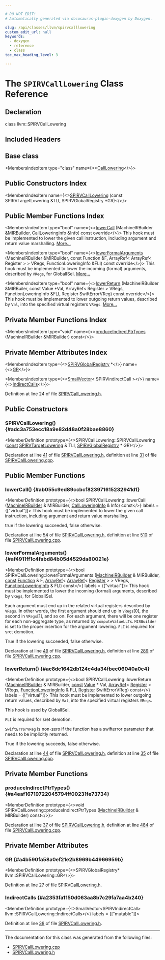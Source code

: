 ```yaml
---

# DO NOT EDIT!
# Automatically generated via docusaurus-plugin-doxygen by Doxygen.

slug: /api/classes/llvm/spirvcalllowering
custom_edit_url: null
keywords:
  - doxygen
  - reference
  - class
toc_max_heading_level: 3

---
```





# The `SPIRVCallLowering` Class Reference

<DoxygenPage pluginConfig={pluginConfig}>



## Declaration

<CodeBlock>class llvm::SPIRVCallLowering</CodeBlock>

## Included Headers

<IncludesList>
<IncludesListItem
  filePath="Target/SPIRV/SPIRVCallLowering.h"
  permalink="/docs/api/files/lib/lib/target/lib/target/spirv/spirvcalllowering-h"
  isLocal="true" />
</IncludesList>

## Base class

<MembersIndex>

<MembersIndexItem
  type="class"
  name={<><a href="/docs/api/classes/llvm/calllowering">CallLowering</a></>}>
</MembersIndexItem>

</MembersIndex>

## Public Constructors Index

<MembersIndex>

<MembersIndexItem
  name={<><a href="#adc3a753ecc18a9e82d48a0f28bae8860">SPIRVCallLowering</a> (const SPIRVTargetLowering &amp;TLI, SPIRVGlobalRegistry &#42;GR)</>}>
</MembersIndexItem>

</MembersIndex>

## Public Member Functions Index

<MembersIndex>

<MembersIndexItem
  type="bool"
  name={<><a href="#ab055c9ed89ccbcf823971615232941d1">lowerCall</a> (MachineIRBuilder &amp;MIRBuilder, CallLoweringInfo &amp;Info) const override</>}>
This hook must be implemented to lower the given call instruction, including argument and return value marshalling. <a href="#ab055c9ed89ccbcf823971615232941d1">More...</a>
</MembersIndexItem>

<MembersIndexItem
  type="bool"
  name={<><a href="#af4911ff1c4fabd84b05d4529da80021e">lowerFormalArguments</a> (MachineIRBuilder &amp;MIRBuilder, const Function &amp;F, ArrayRef&lt; ArrayRef&lt; Register &gt; &gt; VRegs, FunctionLoweringInfo &amp;FLI) const override</>}>
This hook must be implemented to lower the incoming (formal) arguments, described by <code>VRegs</code>, for GlobalISel. <a href="#af4911ff1c4fabd84b05d4529da80021e">More...</a>
</MembersIndexItem>

<MembersIndexItem
  type="bool"
  name={<><a href="#ac8dc1642db124c4da34fbec06040a0c4">lowerReturn</a> (MachineIRBuilder &amp;MIRBuiler, const Value &#42;Val, ArrayRef&lt; Register &gt; VRegs, FunctionLoweringInfo &amp;FLI, Register SwiftErrorVReg) const override</>}>
This hook must be implemented to lower outgoing return values, described by <code>Val</code>, into the specified virtual registers <code>VRegs</code>. <a href="#ac8dc1642db124c4da34fbec06040a0c4">More...</a>
</MembersIndexItem>

</MembersIndex>

## Private Member Functions Index

<MembersIndex>

<MembersIndexItem
  type="void"
  name={<><a href="#a4eaf16719722045794ff00231fe73734">produceIndirectPtrTypes</a> (MachineIRBuilder &amp;MIRBuilder) const</>}>
</MembersIndexItem>

</MembersIndex>

## Private Member Attributes Index

<MembersIndex>

<MembersIndexItem
  type={<><a href="/docs/api/classes/llvm/spirvglobalregistry">SPIRVGlobalRegistry</a> &#42;</>}
  name={<><a href="#a4b590fa58a0ef21e2b8969b44966959b">GR</a></>}>
</MembersIndexItem>

<MembersIndexItem
  type={<><a href="/docs/api/classes/llvm/smallvector">SmallVector</a>&lt; SPIRVIndirectCall &gt;</>}
  name={<><a href="#a2353fa1150d063aa8b7c29fa7aa4b240">IndirectCalls</a></>}>
</MembersIndexItem>

</MembersIndex>


Definition at line 24 of file <a href="/docs/api/files/lib/lib/target/lib/target/spirv/spirvcalllowering-h">SPIRVCallLowering.h</a>.

<SectionDefinition>

## Public Constructors

### SPIRVCallLowering() {#adc3a753ecc18a9e82d48a0f28bae8860}

<MemberDefinition
  prototype={<>SPIRVCallLowering::SPIRVCallLowering (<a href="/docs/api/files/lib/lib/target/lib/target/aarch64/aarch64promoteconstant-cpp/#a90f8350fecae261c25be85d38b451bff">const</a> <a href="/docs/api/classes/llvm/spirvtargetlowering">SPIRVTargetLowering</a> &amp; TLI, <a href="/docs/api/classes/llvm/spirvglobalregistry">SPIRVGlobalRegistry</a> &#42; GR)</>}>

Declaration at line <a href="/docs/api/files/lib/lib/target/lib/target/spirv/spirvcalllowering-h/#l00041">41</a> of file <a href="/docs/api/files/lib/lib/target/lib/target/spirv/spirvcalllowering-h">SPIRVCallLowering.h</a>, definition at line <a href="/docs/api/files/lib/lib/target/lib/target/spirv/spirvcalllowering-cpp/#l00031">31</a> of file <a href="/docs/api/files/lib/lib/target/lib/target/spirv/spirvcalllowering-cpp">SPIRVCallLowering.cpp</a>.
</MemberDefinition>

</SectionDefinition>

<SectionDefinition>

## Public Member Functions

### lowerCall() {#ab055c9ed89ccbcf823971615232941d1}

<MemberDefinition
  prototype={<>bool SPIRVCallLowering::lowerCall (<a href="/docs/api/classes/llvm/machineirbuilder">MachineIRBuilder</a> &amp; MIRBuilder, <a href="/docs/api/structs/llvm/calllowering/callloweringinfo">CallLoweringInfo</a> &amp; Info) const</>}
  labels = {["virtual"]}>
This hook must be implemented to lower the given call instruction, including argument and return value marshalling.

<SectionUser title="Returns">
true if the lowering succeeded, false otherwise.
</SectionUser>

Declaration at line <a href="/docs/api/files/lib/lib/target/lib/target/spirv/spirvcalllowering-h/#l00054">54</a> of file <a href="/docs/api/files/lib/lib/target/lib/target/spirv/spirvcalllowering-h">SPIRVCallLowering.h</a>, definition at line <a href="/docs/api/files/lib/lib/target/lib/target/spirv/spirvcalllowering-cpp/#l00510">510</a> of file <a href="/docs/api/files/lib/lib/target/lib/target/spirv/spirvcalllowering-cpp">SPIRVCallLowering.cpp</a>.
</MemberDefinition>

### lowerFormalArguments() {#af4911ff1c4fabd84b05d4529da80021e}

<MemberDefinition
  prototype={<>bool SPIRVCallLowering::lowerFormalArguments (<a href="/docs/api/classes/llvm/machineirbuilder">MachineIRBuilder</a> &amp; MIRBuilder, <a href="/docs/api/files/lib/lib/target/lib/target/aarch64/aarch64promoteconstant-cpp/#a90f8350fecae261c25be85d38b451bff">const</a> <a href="/docs/api/classes/llvm/function">Function</a> &amp; F, <a href="/docs/api/classes/llvm/arrayref">ArrayRef</a>&lt; <a href="/docs/api/classes/llvm/arrayref">ArrayRef</a>&lt; <a href="/docs/api/classes/llvm/register">Register</a> &gt; &gt; VRegs, <a href="/docs/api/classes/llvm/functionloweringinfo">FunctionLoweringInfo</a> &amp; FLI) const</>}
  labels = {["virtual"]}>
This hook must be implemented to lower the incoming (formal) arguments, described by <code>VRegs</code>, for GlobalISel.

Each argument must end up in the related virtual registers described by <code>VRegs</code>. In other words, the first argument should end up in <code>VRegs</code>&#91;0&#93;, the second in <code>VRegs</code>&#91;1&#93;, and so on. For each argument, there will be one register for each non-aggregate type, as returned by <code>computeValueLLTs</code>. <code>MIRBuilder</code> is set to the proper insertion for the argument lowering. <code>FLI</code> is required for sret demotion.


<SectionUser title="Returns">
True if the lowering succeeded, false otherwise.
</SectionUser>

Declaration at line <a href="/docs/api/files/lib/lib/target/lib/target/spirv/spirvcalllowering-h/#l00049">49</a> of file <a href="/docs/api/files/lib/lib/target/lib/target/spirv/spirvcalllowering-h">SPIRVCallLowering.h</a>, definition at line <a href="/docs/api/files/lib/lib/target/lib/target/spirv/spirvcalllowering-cpp/#l00289">289</a> of file <a href="/docs/api/files/lib/lib/target/lib/target/spirv/spirvcalllowering-cpp">SPIRVCallLowering.cpp</a>.
</MemberDefinition>

### lowerReturn() {#ac8dc1642db124c4da34fbec06040a0c4}

<MemberDefinition
  prototype={<>bool SPIRVCallLowering::lowerReturn (<a href="/docs/api/classes/llvm/machineirbuilder">MachineIRBuilder</a> &amp; MIRBuilder, <a href="/docs/api/files/lib/lib/target/lib/target/aarch64/aarch64promoteconstant-cpp/#a90f8350fecae261c25be85d38b451bff">const</a> <a href="/docs/api/classes/llvm/value">Value</a> &#42; Val, <a href="/docs/api/classes/llvm/arrayref">ArrayRef</a>&lt; <a href="/docs/api/classes/llvm/register">Register</a> &gt; VRegs, <a href="/docs/api/classes/llvm/functionloweringinfo">FunctionLoweringInfo</a> &amp; FLI, <a href="/docs/api/classes/llvm/register">Register</a> SwiftErrorVReg) const</>}
  labels = {["virtual"]}>
This hook must be implemented to lower outgoing return values, described by <code>Val</code>, into the specified virtual registers <code>VRegs</code>.

This hook is used by GlobalISel.

<code>FLI</code> is required for sret demotion.

<code>SwiftErrorVReg</code> is non-zero if the function has a swifterror parameter that needs to be implicitly returned.


<SectionUser title="Returns">
True if the lowering succeeds, false otherwise.
</SectionUser>

Declaration at line <a href="/docs/api/files/lib/lib/target/lib/target/spirv/spirvcalllowering-h/#l00044">44</a> of file <a href="/docs/api/files/lib/lib/target/lib/target/spirv/spirvcalllowering-h">SPIRVCallLowering.h</a>, definition at line <a href="/docs/api/files/lib/lib/target/lib/target/spirv/spirvcalllowering-cpp/#l00035">35</a> of file <a href="/docs/api/files/lib/lib/target/lib/target/spirv/spirvcalllowering-cpp">SPIRVCallLowering.cpp</a>.
</MemberDefinition>

</SectionDefinition>

<SectionDefinition>

## Private Member Functions

### produceIndirectPtrTypes() {#a4eaf16719722045794ff00231fe73734}

<MemberDefinition
  prototype={<>void SPIRVCallLowering::produceIndirectPtrTypes (<a href="/docs/api/classes/llvm/machineirbuilder">MachineIRBuilder</a> &amp; MIRBuilder) const</>}>

Declaration at line <a href="/docs/api/files/lib/lib/target/lib/target/spirv/spirvcalllowering-h/#l00037">37</a> of file <a href="/docs/api/files/lib/lib/target/lib/target/spirv/spirvcalllowering-h">SPIRVCallLowering.h</a>, definition at line <a href="/docs/api/files/lib/lib/target/lib/target/spirv/spirvcalllowering-cpp/#l00484">484</a> of file <a href="/docs/api/files/lib/lib/target/lib/target/spirv/spirvcalllowering-cpp">SPIRVCallLowering.cpp</a>.
</MemberDefinition>

</SectionDefinition>

<SectionDefinition>

## Private Member Attributes

### GR {#a4b590fa58a0ef21e2b8969b44966959b}

<MemberDefinition
  prototype={<>SPIRVGlobalRegistry&#42; llvm::SPIRVCallLowering::GR</>}>

Definition at line <a href="/docs/api/files/lib/lib/target/lib/target/spirv/spirvcalllowering-h/#l00027">27</a> of file <a href="/docs/api/files/lib/lib/target/lib/target/spirv/spirvcalllowering-h">SPIRVCallLowering.h</a>.
</MemberDefinition>

### IndirectCalls {#a2353fa1150d063aa8b7c29fa7aa4b240}

<MemberDefinition
  prototype={<>SmallVector&lt;SPIRVIndirectCall&gt; llvm::SPIRVCallLowering::IndirectCalls</>}
  labels = {["mutable"]}>

Definition at line <a href="/docs/api/files/lib/lib/target/lib/target/spirv/spirvcalllowering-h/#l00038">38</a> of file <a href="/docs/api/files/lib/lib/target/lib/target/spirv/spirvcalllowering-h">SPIRVCallLowering.h</a>.
</MemberDefinition>

</SectionDefinition>

<hr/>

The documentation for this class was generated from the following files:

<ul>
<li><a href="/docs/api/files/lib/lib/target/lib/target/spirv/spirvcalllowering-cpp">SPIRVCallLowering.cpp</a></li>
<li><a href="/docs/api/files/lib/lib/target/lib/target/spirv/spirvcalllowering-h">SPIRVCallLowering.h</a></li>
</ul>

</DoxygenPage>
